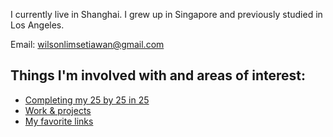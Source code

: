 
<NameTransition />

I currently live in Shanghai. I grew up in Singapore and previously studied in Los Angeles.

Email: [wilsonlimsetiawan@gmail.com](mailto:wilsonlimsetiawan@gmail.com)

## Things I'm involved with and areas of interest:

- [Completing my 25 by 25 in 25](/25by25)
- [Work & projects](/work)
- [My favorite links](/favlinks)
